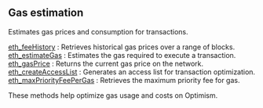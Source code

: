 
## Gas estimation

Estimates gas prices and consumption for transactions.

[eth_feeHistory](/optimism-api/gasestimation/eth_feeHistory) : Retrieves historical gas prices over a range of blocks.  \
[eth_estimateGas](/optimism-api/gasestimation/eth_estimateGas) : Estimates the gas required to execute a transaction.  \
[eth_gasPrice](/optimism-api/gasestimation/eth_gasPrice) : Returns the current gas price on the network.  \
[eth_createAccessList](/optimism-api/gasestimation/eth_createAccessList) : Generates an access list for transaction optimization. \
[eth_maxPriorityFeePerGas](/optimism-api/gasestimation/eth_maxPriorityFeePerGas) : Retrieves the maximum priority fee for gas.

These methods help optimize gas usage and costs on Optimism.

<Space h={16} />
<GetStarted />